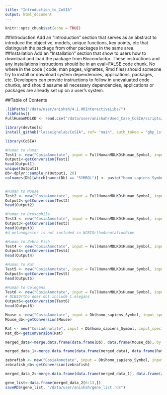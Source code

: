 ```yaml
---
title: "Introduction_to_CoSIA"
output: html_document
---
```


```r
knitr::opts_chunk$set(echo = TRUE)
```

##Introduction
Add an “Introduction” section that serves as an abstract to introduce the objective, models, unique functions, key points, etc that distinguish the package from other packages in the same area.
##Installation
Add an “Installation” section that show to users how to download and load the package from Bioconductor.
These instructions and any installations instructions should be in an eval=FALSE code chunk. No where in the code ( code, man pages, vignettes, Rmd files) should someone try to install or download system dependencies, applications, packages, etc. Developers can provide instructions to follow in unevaluated code chunks, and should assume all necessary dependencies, applications or packages are already set up on a user’s system.

##Table of Contents



```r
.libPaths("/data/user/anishah/4.1.0RInteractiveLibs/")
.libPaths()
FullHumanMDLKD <- read.csv("/data/user/anishah/Used_Case_CoSIA/scripts/outputs/FullHumanMDLKD.csv")

library(devtools)
install_github("lasseignelab/CoSIA", ref= "main", auth_token = "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") 

library(CoSIA)
```


```r
#Human to Human
Test1 <- new("CosiaAnnotate", input = FullHumanMDLKD$Human_Symbol, input_species = "homo_sapiens", input_id = "SYMBOL", output_ids = c("ENSEMBL","ENTREZID"), output_species = "homo_sapiens", tool = "annotationDBI")
Output1<-getConversion(Test1)
head(Output1)
unique(Output1)
Db<-dplyr::sample_n(Output1, 20)
colnames(Db)[which(names(Db) == "SYMBOL")] <- paste("homo_sapiens_Symbol",sep="_") #rename to a more formal name


#Human to Mouse
Test2 <- new("CosiaAnnotate", input = FullHumanMDLKD$Human_Symbol, input_species = "homo_sapiens", input_id = "SYMBOL", output_ids = c("ENSEMBL","ENTREZID"), output_species = "mus_musculus", tool = "annotationDBI", ortholog_database = "HomoloGene")
Output2<-getConversion(Test2)
head(Output2)

#Human to Drosophila
Test3 <- new("CosiaAnnotate", input = FullHumanMDLKD$Human_Symbol, input_species = "homo_sapiens", input_id = "SYMBOL", output_ids = c("ENSEMBL","ENTREZID"), output_species = "d_melanogaster", tool = "annotationDBI", ortholog_database = "HomoloGene")
Output3<-getConversion(Test3)
head(Output3)
#d_melanogaster is not included in NCBIOrthoAnnotationPipe

#Human to Zebra Fish
Test4 <- new("CosiaAnnotate", input = FullHumanMDLKD$Human_Symbol, input_species = "homo_sapiens", input_id = "SYMBOL", output_ids = c("ENSEMBL","ENTREZID"), output_species = "danio_rerio", tool = "annotationDBI", ortholog_database = "NCBIOrthoAnnotationPipe")
Output4<-getConversion(Test4)
head(Output4)

#Human to Rat
Test5 <- new("CosiaAnnotate", input = FullHumanMDLKD$Human_Symbol, input_species = "homo_sapiens", input_id = "SYMBOL", output_ids = c("ENSEMBL","ENTREZID"), output_species = "r_norvegicus", tool = "annotationDBI", ortholog_database = "HomoloGene")
Output5<-getConversion(Test5)
head(Output5)

#Human to Celegans
Test6 <- new("CosiaAnnotate", input = FullHumanMDLKD$Human_Symbol, input_species = "homo_sapiens", input_id = "SYMBOL", output_ids = c("ENSEMBL","ENTREZID"), output_species = "c_elegans", tool = "annotationDBI", ortholog_database = "HomoloGene")
# NCBIOrtho does not include C.elegans
Output6<-getConversion(Test6)
head(Output6)

Mouse <- new("CosiaAnnotate", input = Db$homo_sapiens_Symbol, input_species = "homo_sapiens", input_id = "SYMBOL", output_ids = c("ENTREZID","ENSEMBL","SYMBOL"), output_species = "mus_musculus", tool = "annotationDBI", ortholog_database = "HomoloGene")
Mouse_db<-getConversion(Mouse)

Rat <- new("CosiaAnnotate", input = Db$homo_sapiens_Symbol, input_species = "homo_sapiens", input_id = "SYMBOL", output_ids = c("ENTREZID","ENSEMBL","SYMBOL"), output_species = "r_norvegicus", tool = "annotationDBI", ortholog_database = "HomoloGene")
Rat_db<-getConversion(Rat)

merged_data<-merge.data.frame(data.frame(Db), data.frame(Mouse_db), by = "homo_sapiens_Symbol") #merge the two dataframes

merged_data_1<-merge.data.frame(data.frame(merged_data), data.frame(Rat_db), by = "homo_sapiens_Symbol")

zebrafish <- new("CosiaAnnotate", input = Db$homo_sapiens_Symbol, input_species = "homo_sapiens", input_id = "SYMBOL", output_ids = c("ENTREZID","ENSEMBL","SYMBOL"), output_species = "danio_rerio", tool = "annotationDBI", ortholog_database = "HomoloGene")
zebrafish_db<-getConversion(zebrafish)

merged_data_2<-merge.data.frame(data.frame(merged_data_1), data.frame(zebrafish_db), by = "homo_sapiens_Symbol")

gene_list<-data.frame(merged_data_2[6:13,])
saveRDS(gene_list, "/data/user/anishah/gene_list.rds")



```

```r

```




